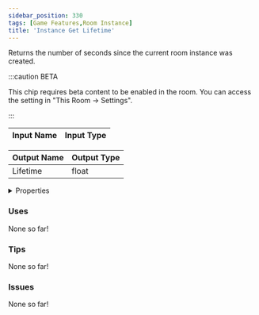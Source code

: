 ```yaml
---
sidebar_position: 330
tags: [Game Features,Room Instance]
title: 'Instance Get Lifetime'
---
```


Returns the number of seconds since the current room instance was created.

:::caution BETA

This chip requires beta content to be enabled in the room. You can access the setting in "This Room -> Settings".

:::




<EsbSvg />

| Input Name | Input Type |
|-----------|-----------|

| Output Name | Output Type |
|-----------|-----------|
| Lifetime | float |


<details>
  <summary>Properties</summary>
  <div>
    <div>
    <table>
      <thead>
        <tr>
          <th>Is beta required?</th>
          <th>✅</th>
        </tr>
        <tr>
          <th>Is this chip a trolling risk?</th>
          <th>❌</th>
        </tr>
        <tr>
          <th>Is this chip a role assignment risk?</th>
          <th>❌</th>
        </tr>
        <tr>
          <th>Chip UUID</th>
          <th>e05bd0b5-bbcd-46d2-827c-063020bd9f1b</th>
        </tr>
      </thead>
    </table>
    </div>
  </div>
</details>

### Uses

None so far!

### Tips

None so far!

### Issues

None so far!
